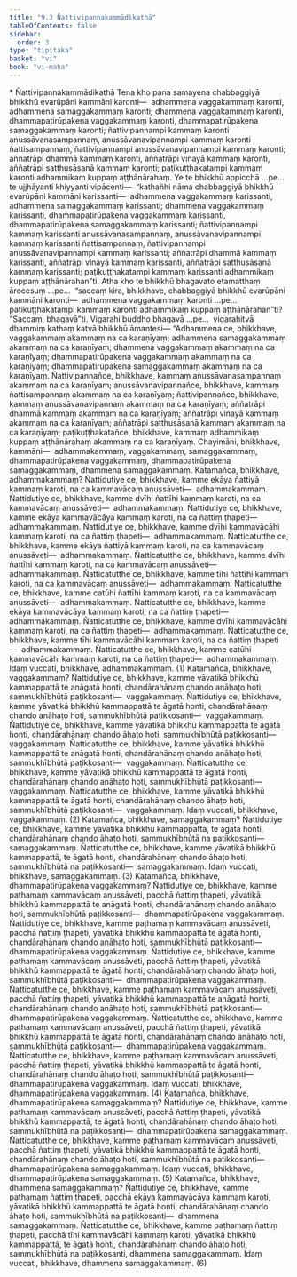 ```yaml
---
title: "9.3 Ñattivipannakammādikathā"
tableOfContents: false
sidebar:
  order: 3
type: "tipitaka"
basket: "vi"
book: "vi-maha"
---
```



<DynamicBreadcrumb />

<Paragraph type="center" book="vi-maha">
* Ñattivipannakammādikathā
</Paragraph>

<Division number="385" book="vi-maha" e="ch" v="3" p="435">

<Paragraph number="1786" book="vi-maha">
Tena kho pana samayena chabbaggiyā bhikkhū evarūpāni kammāni karonti—  adhammena vaggakammaṃ karonti, adhammena samaggakammaṃ karonti; dhammena vaggakammaṃ karonti, dhammapatirūpakena vaggakammaṃ karonti, dhammapatirūpakena samaggakammaṃ karonti; ñattivipannampi kammaṃ karonti anussāvanasampannaṃ, anussāvanavipannampi kammaṃ karonti ñattisampannaṃ, ñattivipannampi anussāvanavipannampi kammaṃ karonti; aññatrāpi dhammā kammaṃ karonti, aññatrāpi vinayā kammaṃ karonti, aññatrāpi satthusāsanā kammaṃ karonti; paṭikuṭṭhakatampi kammaṃ karonti adhammikaṃ kuppaṃ aṭṭhānārahaṃ.
</Paragraph>

<Paragraph number="1787" book="vi-maha">
Ye te bhikkhū appicchā …pe…  te ujjhāyanti khiyyanti vipācenti—  “kathañhi nāma chabbaggiyā bhikkhū evarūpāni kammāni karissanti—  adhammena vaggakammaṃ karissanti, adhammena samaggakammaṃ karissanti; dhammena vaggakammaṃ karissanti, dhammapatirūpakena vaggakammaṃ karissanti, dhammapatirūpakena samaggakammaṃ karissanti; ñattivipannampi kammaṃ karissanti anussāvanasampannaṃ, anussāvanavipannampi kammaṃ karissanti ñattisampannaṃ, ñattivipannampi anussāvanavipannampi kammaṃ karissanti; aññatrāpi dhammā kammaṃ karissanti, aññatrāpi vinayā kammaṃ karissanti, aññatrāpi satthusāsanā kammaṃ karissanti; paṭikuṭṭhakatampi kammaṃ karissanti adhammikaṃ kuppaṃ aṭṭhānārahan”ti.
</Paragraph>

<Paragraph number="1788" book="vi-maha">
Atha kho te bhikkhū bhagavato etamatthaṃ ārocesuṃ …pe…  “saccaṃ kira, bhikkhave, chabbaggiyā bhikkhū evarūpāni kammāni karonti—  adhammena vaggakammaṃ karonti …pe…  paṭikuṭṭhakatampi kammaṃ karonti adhammikaṃ kuppaṃ aṭṭhānārahan”ti? “Saccaṃ, bhagavā”ti. Vigarahi buddho bhagavā …pe…  vigarahitvā dhammiṃ kathaṃ katvā bhikkhū āmantesi—
</Paragraph>

</Division>
<Division number="386" book="vi-maha" e="ch" v="3" p="436">

<Paragraph number="1789" book="vi-maha">
“Adhammena ce, bhikkhave, vaggakammaṃ akammaṃ na ca karaṇīyaṃ; adhammena samaggakammaṃ akammaṃ na ca karaṇīyaṃ; dhammena vaggakammaṃ akammaṃ na ca karaṇīyaṃ; dhammapatirūpakena vaggakammaṃ akammaṃ na ca karaṇīyaṃ; dhammapatirūpakena samaggakammaṃ akammaṃ na ca karaṇīyaṃ. Ñattivipannañce, bhikkhave, kammaṃ anussāvanasampannaṃ akammaṃ na ca karaṇīyaṃ; anussāvanavipannañce, bhikkhave, kammaṃ ñattisampannaṃ akammaṃ na ca karaṇīyaṃ; ñattivipannañce, bhikkhave, kammaṃ anussāvanavipannaṃ akammaṃ na ca karaṇīyaṃ; aññatrāpi dhammā kammaṃ akammaṃ na ca karaṇīyaṃ; aññatrāpi vinayā kammaṃ akammaṃ na ca karaṇīyaṃ; aññatrāpi satthusāsanā kammaṃ akammaṃ na ca karaṇīyaṃ; paṭikuṭṭhakatañce, bhikkhave, kammaṃ adhammikaṃ kuppaṃ aṭṭhānārahaṃ akammaṃ na ca karaṇīyaṃ.
</Paragraph>

</Division>
<Division number="387" book="vi-maha" e="ch" v="3" p="436">

<Paragraph number="1790" book="vi-maha">
Chayimāni, bhikkhave, kammāni—  adhammakammaṃ, vaggakammaṃ, samaggakammaṃ, dhammapatirūpakena vaggakammaṃ, dhammapatirūpakena samaggakammaṃ, dhammena samaggakammaṃ.
</Paragraph>

<Paragraph number="1791" book="vi-maha">
Katamañca, bhikkhave, adhammakammaṃ? Ñattidutiye ce, bhikkhave, kamme ekāya ñattiyā kammaṃ karoti, na ca kammavācaṃ anussāveti—  adhammakammaṃ. Ñattidutiye ce, bhikkhave, kamme dvīhi ñattīhi kammaṃ karoti, na ca kammavācaṃ anussāveti—  adhammakammaṃ. Ñattidutiye ce, bhikkhave, kamme ekāya kammavācāya kammaṃ karoti, na ca ñattiṃ ṭhapeti—  adhammakammaṃ. Ñattidutiye ce, bhikkhave, kamme dvīhi kammavācāhi kammaṃ karoti, na ca ñattiṃ ṭhapeti—  adhammakammaṃ. Ñatticatutthe ce, bhikkhave, kamme ekāya ñattiyā kammaṃ karoti, na ca kammavācaṃ anussāveti—  adhammakammaṃ. Ñatticatutthe ce, bhikkhave, kamme dvīhi ñattīhi kammaṃ karoti, na ca kammavācaṃ anussāveti—  adhammakammaṃ. Ñatticatutthe ce, bhikkhave, kamme tīhi ñattīhi kammaṃ karoti, na ca kammavācaṃ anussāveti—  adhammakammaṃ. Ñatticatutthe ce, bhikkhave, kamme catūhi ñattīhi kammaṃ karoti, na ca kammavācaṃ anussāveti—  adhammakammaṃ. Ñatticatutthe ce, bhikkhave, kamme ekāya kammavācāya kammaṃ karoti, na ca ñattiṃ ṭhapeti—  adhammakammaṃ. Ñatticatutthe ce, bhikkhave, kamme dvīhi kammavācāhi kammaṃ karoti, na ca ñattiṃ ṭhapeti—  adhammakammaṃ. Ñatticatutthe ce, bhikkhave, kamme tīhi kammavācāhi kammaṃ karoti, na ca ñattiṃ ṭhapeti—  adhammakammaṃ. Ñatticatutthe ce, bhikkhave, kamme catūhi kammavācāhi kammaṃ karoti, na ca ñattiṃ ṭhapeti—  adhammakammaṃ. Idaṃ vuccati, bhikkhave, adhammakammaṃ. (1)
</Paragraph>

<Paragraph number="1792" book="vi-maha">
Katamañca, bhikkhave, vaggakammaṃ? Ñattidutiye ce, bhikkhave, kamme yāvatikā bhikkhū kammappattā te anāgatā honti, chandārahānaṃ chando anāhaṭo hoti, sammukhībhūtā paṭikkosanti—  vaggakammaṃ. Ñattidutiye ce, bhikkhave, kamme yāvatikā bhikkhū kammappattā te āgatā honti, chandārahānaṃ chando anāhaṭo hoti, sammukhībhūtā paṭikkosanti—  vaggakammaṃ. Ñattidutiye ce, bhikkhave, kamme yāvatikā bhikkhū kammappattā te āgatā honti, chandārahānaṃ chando āhaṭo hoti, sammukhībhūtā paṭikkosanti—  vaggakammaṃ. Ñatticatutthe ce, bhikkhave, kamme yāvatikā bhikkhū kammappattā te anāgatā honti, chandārahānaṃ chando anāhaṭo hoti, sammukhībhūtā paṭikkosanti—  vaggakammaṃ. Ñatticatutthe ce, bhikkhave, kamme yāvatikā bhikkhū kammappattā te āgatā honti, chandārahānaṃ chando anāhaṭo hoti, sammukhībhūtā paṭikkosanti—  vaggakammaṃ. Ñatticatutthe ce, bhikkhave, kamme yāvatikā bhikkhū kammappattā te āgatā honti, chandārahānaṃ chando āhaṭo hoti, sammukhībhūtā paṭikkosanti—  vaggakammaṃ. Idaṃ vuccati, bhikkhave, vaggakammaṃ. (2)
</Paragraph>

<Paragraph number="1793" book="vi-maha">
Katamañca, bhikkhave, samaggakammaṃ? Ñattidutiye ce, bhikkhave, kamme yāvatikā bhikkhū kammappattā, te āgatā honti, chandārahānaṃ chando āhaṭo hoti, sammukhībhūtā na paṭikkosanti—  samaggakammaṃ. Ñatticatutthe ce, bhikkhave, kamme yāvatikā bhikkhū kammappattā, te āgatā honti, chandārahānaṃ chando āhaṭo hoti, sammukhībhūtā na paṭikkosanti—  samaggakammaṃ. Idaṃ vuccati, bhikkhave, samaggakammaṃ. (3)
</Paragraph>

<Paragraph number="1794" book="vi-maha">
Katamañca, bhikkhave, dhammapatirūpakena vaggakammaṃ? Ñattidutiye ce, bhikkhave, kamme paṭhamaṃ kammavācaṃ anussāveti, pacchā ñattiṃ ṭhapeti, yāvatikā bhikkhū kammappattā te anāgatā honti, chandārahānaṃ chando anāhaṭo hoti, sammukhībhūtā paṭikkosanti—  dhammapatirūpakena vaggakammaṃ. Ñattidutiye ce, bhikkhave, kamme paṭhamaṃ kammavācaṃ anussāveti, pacchā ñattiṃ ṭhapeti, yāvatikā bhikkhū kammappattā te āgatā honti, chandārahānaṃ chando anāhaṭo hoti, sammukhībhūtā paṭikkosanti—  dhammapatirūpakena vaggakammaṃ. Ñattidutiye ce, bhikkhave, kamme paṭhamaṃ kammavācaṃ anussāveti, pacchā ñattiṃ ṭhapeti, yāvatikā bhikkhū kammappattā te āgatā honti, chandārahānaṃ chando āhaṭo hoti, sammukhībhūtā paṭikkosanti—  dhammapatirūpakena vaggakammaṃ. Ñatticatutthe ce, bhikkhave, kamme paṭhamaṃ kammavācaṃ anussāveti, pacchā ñattiṃ ṭhapeti, yāvatikā bhikkhū kammappattā te anāgatā honti, chandārahānaṃ chando anāhaṭo hoti, sammukhībhūtā paṭikkosanti—  dhammapatirūpakena vaggakammaṃ. Ñatticatutthe ce, bhikkhave, kamme paṭhamaṃ kammavācaṃ anussāveti, pacchā ñattiṃ ṭhapeti, yāvatikā bhikkhū kammappattā te āgatā honti, chandārahānaṃ chando anāhaṭo hoti, sammukhībhūtā paṭikkosanti—  dhammapatirūpakena vaggakammaṃ. Ñatticatutthe ce, bhikkhave, kamme paṭhamaṃ kammavācaṃ anussāveti, pacchā ñattiṃ ṭhapeti, yāvatikā bhikkhū kammappattā te āgatā honti, chandārahānaṃ chando āhaṭo hoti, sammukhībhūtā paṭikkosanti—  dhammapatirūpakena vaggakammaṃ. Idaṃ vuccati, bhikkhave, dhammapatirūpakena vaggakammaṃ. (4)
</Paragraph>

<Paragraph number="1795" book="vi-maha">
Katamañca, bhikkhave, dhammapatirūpakena samaggakammaṃ? Ñattidutiye ce, bhikkhave, kamme paṭhamaṃ kammavācaṃ anussāveti, pacchā ñattiṃ ṭhapeti, yāvatikā bhikkhū kammappattā, te āgatā honti, chandārahānaṃ chando āhaṭo hoti, sammukhībhūtā na paṭikkosanti—  dhammapatirūpakena samaggakammaṃ. Ñatticatutthe ce, bhikkhave, kamme paṭhamaṃ kammavācaṃ anussāveti, pacchā ñattiṃ ṭhapeti, yāvatikā bhikkhū kammappattā te āgatā honti, chandārahānaṃ chando āhaṭo hoti, sammukhībhūtā na paṭikkosanti—  dhammapatirūpakena samaggakammaṃ. Idaṃ vuccati, bhikkhave, dhammapatirūpakena samaggakammaṃ. (5)
</Paragraph>

<Paragraph number="1796" book="vi-maha">
Katamañca, bhikkhave, dhammena samaggakammaṃ? Ñattidutiye ce, bhikkhave, kamme paṭhamaṃ ñattiṃ ṭhapeti, pacchā ekāya kammavācāya kammaṃ karoti, yāvatikā bhikkhū kammappattā te āgatā honti, chandārahānaṃ chando āhaṭo hoti, sammukhībhūtā na paṭikkosanti—  dhammena samaggakammaṃ. Ñatticatutthe ce, bhikkhave, kamme paṭhamaṃ ñattiṃ ṭhapeti, pacchā tīhi kammavācāhi kammaṃ karoti, yāvatikā bhikkhū kammappattā, te āgatā honti, chandārahānaṃ chando āhaṭo hoti, sammukhībhūtā na paṭikkosanti, dhammena samaggakammaṃ. Idaṃ vuccati, bhikkhave, dhammena samaggakammaṃ. (6)
</Paragraph>
</Division>